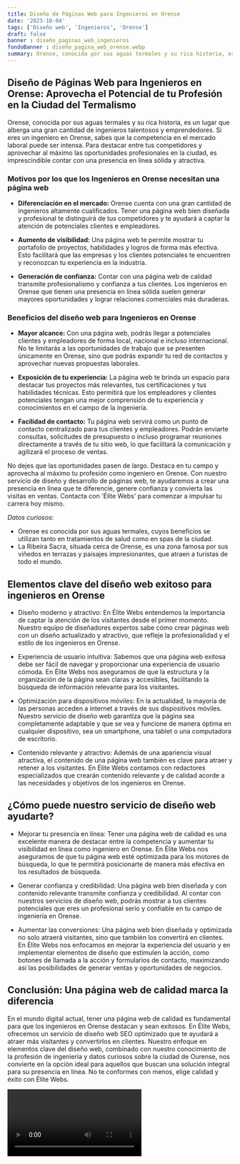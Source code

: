 ```yaml
---
title: Diseño de Páginas Web para Ingenieros en Orense
date: '2023-10-04'
tags: ['Diseño web', 'Ingenieros', 'Orense']
draft: false
banner : diseño_paginas_web_ingenieros
fondoBanner : diseño_pagina_web_orense.webp
summary: Orense, conocida por sus aguas termales y su rica historia, es un lugar que alberga una gran cantidad de ingenieros talentosos y emprendedores. Si eres un ingeniero en Orense, sabes que la competencia en el mercado laboral puede ser intensa. Para destacar entre tus competidores y aprovechar al máximo las oportunidades profesionales en la ciudad, es imprescindible contar con una presencia en línea sólida y atractiva.
---
```


## Diseño de Páginas Web para Ingenieros en Orense: Aprovecha el Potencial de tu Profesión en la Ciudad del Termalismo

Orense, conocida por sus aguas termales y su rica historia, es un lugar que alberga una gran cantidad de ingenieros talentosos y emprendedores. Si eres un ingeniero en Orense, sabes que la competencia en el mercado laboral puede ser intensa. Para destacar entre tus competidores y aprovechar al máximo las oportunidades profesionales en la ciudad, es imprescindible contar con una presencia en línea sólida y atractiva.

### Motivos por los que los Ingenieros en Orense necesitan una página web

- **Diferenciación en el mercado:** Orense cuenta con una gran cantidad de ingenieros altamente cualificados. Tener una página web bien diseñada y profesional te distinguirá de tus competidores y te ayudará a captar la atención de potenciales clientes e empleadores.

- **Aumento de visibilidad:** Una página web te permite mostrar tu portafolio de proyectos, habilidades y logros de forma más efectiva. Esto facilitará que las empresas y los clientes potenciales te encuentren y reconozcan tu experiencia en la industria.

- **Generación de confianza:** Contar con una página web de calidad transmite profesionalismo y confianza a tus clientes. Los ingenieros en Orense que tienen una presencia en línea sólida suelen generar mayores oportunidades y lograr relaciones comerciales más duraderas.

### Beneficios del diseño web para Ingenieros en Orense

- **Mayor alcance:** Con una página web, podrás llegar a potenciales clientes y empleadores de forma local, nacional e incluso internacional. No te limitarás a las oportunidades de trabajo que se presenten únicamente en Orense, sino que podrás expandir tu red de contactos y aprovechar nuevas propuestas laborales.

- **Exposición de tu experiencia:** La página web te brinda un espacio para destacar tus proyectos más relevantes, tus certificaciones y tus habilidades técnicas. Esto permitirá que los empleadores y clientes potenciales tengan una mejor comprensión de tu experiencia y conocimientos en el campo de la ingeniería.

- **Facilidad de contacto:** Tu página web servirá como un punto de contacto centralizado para tus clientes y empleadores. Podrán enviarte consultas, solicitudes de presupuesto o incluso programar reuniones directamente a través de tu sitio web, lo que facilitará la comunicación y agilizará el proceso de ventas.

No dejes que las oportunidades pasen de largo. Destaca en tu campo y aprovecha al máximo tu profesión como ingeniero en Orense. Con nuestro servicio de diseño y desarrollo de páginas web, te ayudaremos a crear una presencia en línea que te diferencie, genere confianza y convierta las visitas en ventas. Contacta con 'Élite Webs' para comenzar a impulsar tu carrera hoy mismo.

*Datos curiosos:*
- Orense es conocida por sus aguas termales, cuyos beneficios se utilizan tanto en tratamientos de salud como en spas de la ciudad.
- La Ribeira Sacra, situada cerca de Orense, es una zona famosa por sus viñedos en terrazas y paisajes impresionantes, que atraen a turistas de todo el mundo.

<GifSeo />

<Cta />

## Elementos clave del diseño web exitoso para ingenieros en Orense

- Diseño moderno y atractivo: En Élite Webs entendemos la importancia de captar la atención de los visitantes desde el primer momento. Nuestro equipo de diseñadores expertos sabe cómo crear páginas web con un diseño actualizado y atractivo, que refleje la profesionalidad y el estilo de los ingenieros en Orense.

- Experiencia de usuario intuitiva: Sabemos que una página web exitosa debe ser fácil de navegar y proporcionar una experiencia de usuario cómoda. En Élite Webs nos aseguramos de que la estructura y la organización de la página sean claras y accesibles, facilitando la búsqueda de información relevante para los visitantes.

- Optimización para dispositivos móviles: En la actualidad, la mayoría de las personas acceden a internet a través de sus dispositivos móviles. Nuestro servicio de diseño web garantiza que la página sea completamente adaptable y que se vea y funcione de manera óptima en cualquier dispositivo, sea un smartphone, una tablet o una computadora de escritorio.

- Contenido relevante y atractivo: Además de una apariencia visual atractiva, el contenido de una página web también es clave para atraer y retener a los visitantes. En Élite Webs contamos con redactores especializados que crearán contenido relevante y de calidad acorde a las necesidades y objetivos de los ingenieros en Orense.

## ¿Cómo puede nuestro servicio de diseño web ayudarte?

- Mejorar tu presencia en línea: Tener una página web de calidad es una excelente manera de destacar entre la competencia y aumentar tu visibilidad en línea como ingeniero en Orense. En Élite Webs nos aseguramos de que tu página web esté optimizada para los motores de búsqueda, lo que te permitirá posicionarte de manera más efectiva en los resultados de búsqueda.

- Generar confianza y credibilidad: Una página web bien diseñada y con contenido relevante transmite confianza y credibilidad. Al contar con nuestros servicios de diseño web, podrás mostrar a tus clientes potenciales que eres un profesional serio y confiable en tu campo de ingeniería en Orense.

- Aumentar las conversiones: Una página web bien diseñada y optimizada no solo atraerá visitantes, sino que también los convertirá en clientes. En Élite Webs nos enfocamos en mejorar la experiencia del usuario y en implementar elementos de diseño que estimulen la acción, como botones de llamada a la acción y formularios de contacto, maximizando así las posibilidades de generar ventas y oportunidades de negocios.

## Conclusión: Una página web de calidad marca la diferencia

En el mundo digital actual, tener una página web de calidad es fundamental para que los ingenieros en Orense destacan y sean exitosos. En Élite Webs, ofrecemos un servicio de diseño web SEO optimizado que te ayudará a atraer más visitantes y convertirlos en clientes. Nuestro enfoque en elementos clave del diseño web, combinado con nuestro conocimiento de la profesión de ingeniería y datos curiosos sobre la ciudad de Ourense, nos convierte en la opción ideal para aquellos que buscan una solución integral para su presencia en línea. No te conformes con menos, elige calidad y éxito con Élite Webs.

<Video />

<CtaBot job='Ingenieros' city='Orense'/>

<Gmaps query='Orense+españa+maps' />